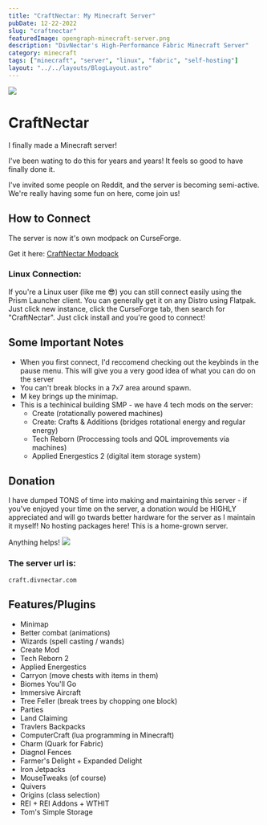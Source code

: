 ```yaml
---
title: "CraftNectar: My Minecraft Server"
pubDate: 12-22-2022
slug: "craftnectar"
featuredImage: opengraph-minecraft-server.png
description: "DivNectar's High-Performance Fabric Minecraft Server"
category: minecraft
tags: ["minecraft", "server", "linux", "fabric", "self-hosting"]
layout: "../../layouts/BlogLayout.astro"
---
```



<img src="/divnectar-minecraft-server.png" />

# CraftNectar

I finally made a Minecraft server! 

I've been wating to do this for years and years! It feels so good to have finally done it.

I've invited some people on Reddit, and the server is becoming semi-active. We're really having some fun on here, come join us!

## How to Connect

The server is now it's own modpack on CurseForge.

Get it here: [CraftNectar Modpack](https://www.curseforge.com/minecraft/modpacks/craftnectar)

### Linux Connection:
If you're a Linux user (like me 😎) you can still connect easily using the Prism Launcher client. You can generally get it on any Distro using Flatpak.
Just click new instance, click the CurseForge tab, then search for "CraftNectar". Just click install and you're good to connect!



## Some Important Notes
- When you first connect, I'd reccomend checking out the keybinds in the pause menu. This will give you a very good idea of what you can do
on the server
- You can't break blocks in a 7x7 area around spawn.
- M key brings up the minimap.
- This is a techinical building SMP - we have 4 tech mods on the server:
  - Create (rotationally powered machines)
  - Create: Crafts & Additions (bridges rotational energy and regular energy)
  - Tech Reborn (Proccessing tools and QOL improvements via machines)
  - Applied Energestics 2 (digital item storage system)
 
## Donation

I have dumped TONS of time into making and maintaining  this server - if you've enjoyed your time on
the server, a donation would be HIGHLY appreciated and will go twards better hardware for the server as I maintain it myself! No hosting
packages here! This is a home-grown server.

Anything helps!
<a href="https://www.paypal.com/donate/?business=CMUGV2PSMP24E&no_recurring=0&item_name=This+minecraft+server+expensive+a+f&currency_code=USD">
  <img src="/donate.png" />
</a>



### **The server url is:** 

`craft.divnectar.com`

## Features/Plugins

- Minimap
- Better combat (animations)
- Wizards (spell casting / wands)
- Create Mod
- Tech Reborn 2
- Applied Energestics 
- Carryon (move chests with items in them)
- Biomes You'll Go
- Immersive Aircraft
- Tree Feller (break trees by chopping one block)
- Parties
- Land Claiming
- Travlers Backpacks
- ComputerCraft (lua programming in Minecraft)
- Charm (Quark for Fabric)
- Diagnol Fences
- Farmer's Delight + Expanded Delight
- Iron Jetpacks
- MouseTweaks (of course)
- Quivers 
- Origins (class selection)
- REI + REI Addons + WTHIT
- Tom's Simple Storage